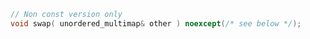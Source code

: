 ```cpp
// Non const version only
void swap( unordered_multimap& other ) noexcept(/* see below */);
```